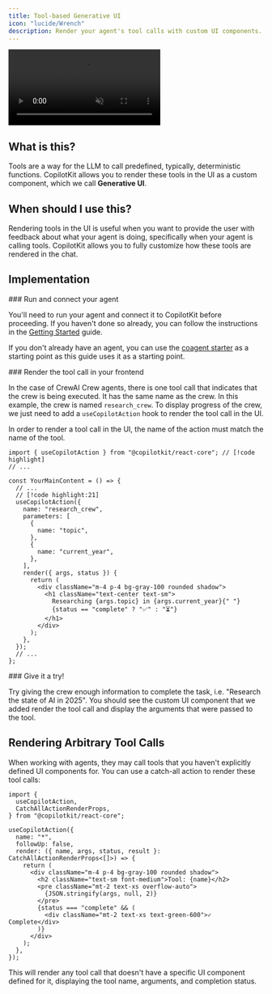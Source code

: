 ```yaml
---
title: Tool-based Generative UI
icon: "lucide/Wrench"
description: Render your agent's tool calls with custom UI components.
---
```



<video
  src="https://cdn.copilotkit.ai/docs/copilotkit/images/coagents/tool-based-gen-ui.mp4"
  className="rounded-lg shadow-xl"
  loop
  playsInline
  controls
  autoPlay
  muted
/>
<Callout>
  This video demonstrates the [implementation](#implementation) section applied
  to out [coagents starter
  project](https://github.com/CopilotKit/CopilotKit/tree/main/examples/coagents-starter-crewai-crews).
</Callout>

## What is this?

Tools are a way for the LLM to call predefined, typically, deterministic functions. CopilotKit allows you to render these tools in the UI
as a custom component, which we call **Generative UI**.

## When should I use this?

Rendering tools in the UI is useful when you want to provide the user with feedback about what your agent is doing, specifically
when your agent is calling tools. CopilotKit allows you to fully customize how these tools are rendered in the chat.

## Implementation

<Steps>
<Step>
### Run and connect your agent

You'll need to run your agent and connect it to CopilotKit before proceeding. If you haven't done so already,
you can follow the instructions in the [Getting Started](/crewai-crews/quickstart/crewai) guide.

If you don't already have an agent, you can use the [coagent starter](https://github.com/CopilotKit/CopilotKit/tree/main/examples/coagents-starter-crewai-crews) as a starting point
as this guide uses it as a starting point.

</Step>
<Step>
### Render the tool call in your frontend

In the case of CrewAI Crew agents, there is one tool call that indicates that the crew is being executed. It has the same name as the crew. In this example, the crew is named `research_crew`. To display progress of the crew, we just need to add a `useCopilotAction` hook to render the tool call in
the UI.

<Callout type="info" title="Important">
  In order to render a tool call in the UI, the name of the action must match
  the name of the tool.
</Callout>

```tsx title="app/page.tsx"
import { useCopilotAction } from "@copilotkit/react-core"; // [!code highlight]
// ...

const YourMainContent = () => {
  // ...
  // [!code highlight:21]
  useCopilotAction({
    name: "research_crew",
    parameters: [
      {
        name: "topic",
      },
      {
        name: "current_year",
      },
    ],
    render({ args, status }) {
      return (
        <div className="m-4 p-4 bg-gray-100 rounded shadow">
          <h1 className="text-center text-sm">
            Researching {args.topic} in {args.current_year}{" "}
            {status == "complete" ? "✅" : "⏳"}
          </h1>
        </div>
      );
    },
  });
  // ...
};
```

</Step>
<Step>
### Give it a try!

Try giving the crew enough information to complete the task, i.e. "Research the state of AI in 2025". You should see the custom UI component that we added render the tool call and display the arguments that were passed to the tool.

</Step>
</Steps>

## Rendering Arbitrary Tool Calls

When working with agents, they may call tools that you haven't explicitly defined UI components for. You can use a catch-all action to render these tool calls:

```tsx
import {
  useCopilotAction,
  CatchAllActionRenderProps,
} from "@copilotkit/react-core";

useCopilotAction({
  name: "*",
  followUp: false,
  render: ({ name, args, status, result }: CatchAllActionRenderProps<[]>) => {
    return (
      <div className="m-4 p-4 bg-gray-100 rounded shadow">
        <h2 className="text-sm font-medium">Tool: {name}</h2>
        <pre className="mt-2 text-xs overflow-auto">
          {JSON.stringify(args, null, 2)}
        </pre>
        {status === "complete" && (
          <div className="mt-2 text-xs text-green-600">✓ Complete</div>
        )}
      </div>
    );
  },
});
```

This will render any tool call that doesn't have a specific UI component defined for it, displaying the tool name, arguments, and completion status.
